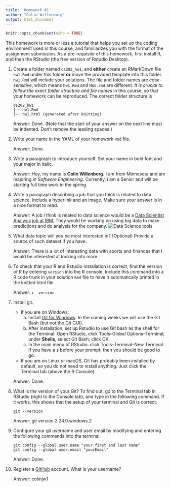 ```yaml
---
title: 'Homework #1'
author: "Colin Willenborg"
output: html_document
---
```


```r
knitr::opts_chunk$set(echo = TRUE)
```

This homework is more or less a tutorial that helps you set up the coding environment used in this course, and familiarizes you with the format of the assignment submission. 
As a pre-requisite of this homework, first install R, and then the RStudio (the free version of Rstudio Desktop). 

1. Create a folder named `ds202_hw1`, and **either** create an RMarkDown file `hw1.Rmd` under this folder **or** move the provided template into this folder. `hw1.Rmd` will include your solutions. The file and folder names are *case-sensitive*, which means `hw1.Rmd` and `HW1.rmd` are different. *It is crucial to follow the exact folder structure and file names* in this course, so that your homework can be reproduced. The correct folder structure is

    ```
    ds202_hw1
    |-- hw1.Rmd
    |-- hw1.html (generated after knitting)
    ```
    
    Answer: Done. (Note that the start of your answer on the next line must be indented. Don't remove the leading spaces.)

2. Write your name in the YAML of your homework `Rmd` file.

    Answer: Done.

3. Write a paragraph to introduce yourself. Set your name in bold font and your major in italic. 

    Answer: Hey, my name is **Colin Willenborg**. I am from Minnesota and am majoring in *Software Engineering*. Currently, i am a
    Senior and will be starting full time work in the spring. 
  
4. Write a paragraph describing a job that you think is related to data science. Include a hyperlink and an image. Make sure your answer is in a nice format to read. 

    Answer: A job I think is related to data science would be a [Data Scientist Analysis job at IBM.](https://www.glassdoor.com/job-listing/entry-level-associate-data-scientist-ibm-JV_IC1132348_KO0,36_KE37,40.htm?jl=3634648176&pos=101&ao=882609&s=21&guid=000001741bdc4100bc9c94d352dd9a14&src=GD_JOB_AD&ei=354&t=ESR&extid=2&exst=EO&ist=L&ast=EOL&vt=w&slr=true&cs=1_4b05ad49&cb=1598195253918&jobListingId=3634648176&ctt=1598195261313&srs=EI_JOBS) They would be working on using big data to make predictions and do analysis for the company. ![Data Science tools](./cover.png)
  
5. What data topic will you be most interested in? (Optional) Provide a source of such dataset if you have.

    Answer: There is a lot of interesting data with sports and finances that I would be interested at looking into more.
  
6. To check that your R and Rstudio installation is correct, find the version of R by entering `version` into the R console. Include this command into a R code trunk in your solution `Rmd` file to have it automatically printed in the knitted html file. 

    Answer: 
    ```r
    version
    ```
  
7. Install git. 
    - If you are on Windows: 
        a. Install [Git for Windows](https://gitforwindows.org/). In the coming weeks we will use the Git Bash (but not the Git GUI). 
        b. After installation, set up Rstudio to use Git bash as the shell for the Terminal: Open RStudio, click Tools--Global Options--Terminal; under **Shells**, select Git Bash; click OK. 
        c. In the main menu of RStudio: click Tools--Terminal--New Terminal. If you have a `$` before your prompt, then you should be good to go.
    - If you are on Linux or macOS, Git has probably been installed by default, so you do not need to install anything. Just click the Terminal tab (above the R Console).

    Answer: Done.
  
8. What is the version of your Git? To find out, go to the Terminal tab in RStudio (right to the Console tab), and type in the following command. If it works, this shows that the setup of your terminal and Git is correct. 
<!-- Then explore the bash command line and Git. -->

    ```
    git --version
    ```

    Answer: git version 2.24.0.windows.2
  
9. Configure your git username and user email by modifying and entering the following commands into the terminal

    ```
    git config --global user.name "your first and last name"
    git config --global user.email "yourEmail"
    ```

    Answer: Done.

10. Register a [GitHub](https://www.github.com) account. What is your username?

    Answer: colinjw1